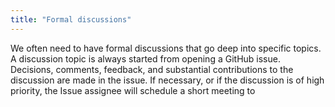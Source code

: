 ```yaml
---
title: "Formal discussions"
---
```


We often need to have formal discussions that go deep into specific
topics. A discussion topic is always started from opening a GitHub
issue. Decisions, comments, feedback, and substantial contributions to
the discussion are made in the issue. If necessary, or if the discussion
is of high priority, the Issue assignee will schedule a short meeting to